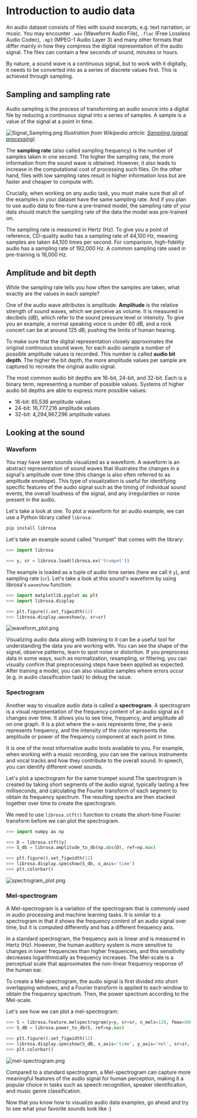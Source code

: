 # Introduction to audio data

An audio dataset consists of files with sound excerpts, e.g. text narration, or music. You may encounter `.wav` (Waveform Audio File),
`.flac` (Free Lossless Audio Codec), `.mp3` (MPEG-1 Audio Layer 3) and many other formats that differ mainly in how they
compress the digital representation of the audio signal. The files can contain a few seconds of sound, minutes or hours.

By nature, a sound wave is a continuous signal, but to work with it digitally, it needs to be converted into as a series of
discrete values first. This is achieved through sampling.

## Sampling and sampling rate

Audio sampling is the process of transforming an audio source into a digital file by reducing
a continuous signal into a series of samples. A sample is a value of the signal at a point in time.

![Signal_Sampling.png](../../assets/img/Signal_Sampling.png)
*Illustration from Wikipedia article: [Sampling (signal processing)](https://en.wikipedia.org/wiki/Sampling_(signal_processing))*

The **sampling rate** (also called sampling frequency) is the number of samples taken in one second. The higher the sampling
rate, the more information from the sound wave is obtained. However, it also leads to increase in the computational cost
of processing such files. On the other hand, files with low sampling rates result in higher information loss but are faster and
cheaper to compute with.

Crucially, when working on any audio task, you must make sure that all of the examples in your dataset have the same
sampling rate. And if you plan to use audio data to fine-tune a pre-trained model, the sampling rate of your data should
match the sampling rate of the data the model was pre-trained on.

The sampling rate is measured in Hertz (Hz). To give you a point of reference, CD-quality audio has a sampling rate of 44,100 Hz, meaning
samples are taken 44,100 times per second. For comparison, high-fidelity audio has a sampling rate of 192,000 Hz.
A common sampling rate used in pre-training is 16,000 Hz.

## Amplitude and bit depth

While the sampling rate tells you how often the samples are taken, what exactly are the values in each sample?

One of the audio wave attributes is amplitude. **Amplitude** is the relative strength of sound waves, which we perceive as
volume. It is measured in decibels (dB), which refer to the sound pressure level or intensity. To give you an example,
a normal speaking voice is under 60 dB, and a rock concert can be at around 125 dB, pushing the limits of human hearing.

To make sure that the digital representation closely approximates the original continuous sound wave, for each audio
sample a number of possible amplitude values is recorded. This number is called **audio bit depth**. The higher the bit depth,
the more amplitude values per sample are captured to recreate the original audio signal.

The most common audio bit depths are 16-bit, 24-bit, and 32-bit. Each is a binary term, representing a number of possible
values. Systems of higher audio bit depths are able to express more possible values:

* 16-bit: 65,536 amplitude values
* 24-bit: 16,777,216 amplitude values
* 32-bit: 4,294,967,296 amplitude values

## Looking at the sound

### Waveform

You may have seen sounds visualized as a waveform. A waveform is an abstract representation of sound waves that illustrates
the changes in a signal's amplitude over time (this change is also often referred to as amplitude envelope).
This type of visualization is useful for identifying specific features of the audio signal such as the timing of individual
sound events, the overall loudness of the signal, and any irregularities or noise present in the audio.

Let's take a look at one. To plot a waveform for an audio example, we can use a Python library called `librosa`:

```bash
pip install librosa
```

Let's take an example sound called "trumpet" that comes with the library:

```py
>>> import librosa

>>> y, sr = librosa.load(librosa.ex('trumpet'))
```

The example is loaded as a tuple of audio time series (here we call it `y`), and sampling rate (`sr`).
Let's take a look at this sound's waveform by using librosa's `waveshow` function:

```py
>>> import matplotlib.pyplot as plt
>>> import librosa.display

>>> plt.figure().set_figwidth(12)
>>> librosa.display.waveshow(y, sr=sr)
```

![waveform_plot.png](../../assets/img/waveform_plot.png)

Visualizing audio data along with listening to it can be a useful tool for understanding the data you are working with.
You can see the shape of the signal, observe patterns, learn to spot noise or distortion. If you preprocess data in some
ways, such as normalization, resampling, or filtering, you can visually confirm that preprocessing steps have been applied as expected.
After training a model, you can also visualize samples where errors occur (e.g. in audio classification task) to debug
the issue.

### Spectrogram

Another way to visualize audio data is called a **spectrogram**. A spectrogram is a visual representation of the frequency
content of an audio signal as it changes over time. It allows you to see time, frequency, and amplitude all on one graph.
It is a plot where the x-axis represents time, the y-axis represents frequency, and the intensity of the color
represents the amplitude or power of the frequency component at each point in time.

It is one of the most informative audio tools available to you. For example, when working with a music recording, you can
see the various instruments and vocal tracks and how they contribute to the overall sound. In speech, you can identify
different vowel sounds.

Let's plot a spectrogram for the same trumpet sound.The spectrogram is created by taking short segments of the audio signal,
typically lasting a few milliseconds, and calculating the Fourier transform of each segment to obtain its frequency spectrum.
The resulting spectra are then stacked together over time to create the spectrogram.

We need to use `librosa.stft()` function to create the short-time Fourier transform before we can plot the spectrogram.

```py
>>> import numpy as np

>>> D = librosa.stft(y)
>>> S_db = librosa.amplitude_to_db(np.abs(D), ref=np.max)

>>> plt.figure().set_figwidth(12)
>>> librosa.display.specshow(S_db, x_axis='time')
>>> plt.colorbar()
```

![spectrogram_plot.png](../../assets/img/waveform_plot.png)


### Mel-spectrogram

A Mel-spectrogram is a variation of the spectrogram that is commonly used in audio processing and machine learning tasks.
It is similar to a spectrogram in that it shows the frequency content of an audio signal over time, but it is computed
differently and has a different frequency axis.

In a standard spectrogram, the frequency axis is linear and is measured in Hertz (Hz). However, the human auditory system
is more sensitive to changes in lower frequencies than higher frequencies, and this sensitivity decreases logarithmically as
frequency increases. The Mel-scale is a perceptual scale that approximates the non-linear frequency response of the human ear.

To create a Mel-spectrogram, the audio signal is first divided into short overlapping windows, and a Fourier transform
is applied to each window to obtain the frequency spectrum. Then, the power spectrum according to the Mel-scale.

Let's see how we can plot a mel-spectrogram:

```py
>>> S = librosa.feature.melspectrogram(y=y, sr=sr, n_mels=128, fmax=8000)
>>> S_dB = librosa.power_to_db(S, ref=np.max)

>>> plt.figure().set_figwidth(12)
>>> librosa.display.specshow(S_dB, x_axis='time', y_axis='mel', sr=sr, fmax=8000)
>>> plt.colorbar()
```

![mel-spectrogram.png](../../assets/img/mel-spectrogram.png)

Compared to a standard spectrogram, a Mel-spectrogram can capture more meaningful features of the audio signal for human
perception, making it a popular choice in tasks such as speech recognition, speaker identification, and music genre classification.

Now that you know how to visualize audio data examples, go ahead and try to see what your favorite sounds look like :)